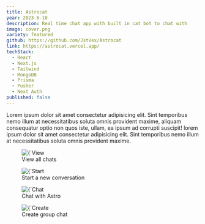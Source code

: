 ```yaml
---
title: Astrocat
year: 2023-6-10
description: Real time chat app with built in cat bot to chat with
image: cover.png
variety: featured
github: https://github.com/JstVex/Astrocat
link: https://astrocat.vercel.app/
techStack:
  - React
  - Next.js
  - Tailwind
  - MongoDB
  - Prisma
  - Pusher
  - Next Auth
published: false
---
```


Lorem ipsum dolor sit amet consectetur adipisicing elit. Sint temporibus nemo illum at necessitatibus soluta omnis provident maxime, aliquam consequatur optio non quos iste, ullam, ea ipsum ad corrupti suscipit! lorem ipsum dolor sit amet consectetur adipisicing elit. Sint temporibus nemo illum at necessitatibus soluta omnis provident maxime.

<figure>
    <Image 
        src={`/images/projects/soteria2.png`}
        alt={`View all chats`}
        width={593}
        height={305}
        priority
    />
    <figcaption>View all chats</figcaption>
</figure>

<figure>
    <Image 
        src={`/images/projects/soteria2.png`}
        alt={`Start a new conversation`}
        width={593}
        height={305}
        priority
    />
    <figcaption>Start a new conversation</figcaption>
</figure>

<figure>
    <Image 
        src={`/images/projects/soteria2.png`}
        alt={`Chat with Astro`}
        width={593}
        height={305}
        priority
    />
    <figcaption>Chat with Astro</figcaption>
</figure>

<figure>
    <Image 
        src={`/images/projects/soteria2.png`}
        alt={`Create group chat`}
        width={593}
        height={305}
        priority
    />
    <figcaption>Create group chat</figcaption>
</figure>